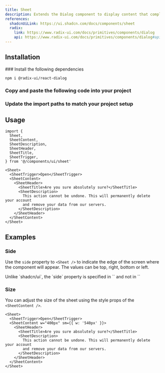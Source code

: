 ```yaml
---
title: Sheet
description: Extends the Dialog component to display content that complements the main content of the screen.
references:
  shadcnUiLink: https://ui.shadcn.com/docs/components/sheet
  radix:
    link: https://www.radix-ui.com/docs/primitives/components/dialog
    api: https://www.radix-ui.com/docs/primitives/components/dialog#api-reference
---
```


<ComponentPreview name="sheet" withRecipe />

## Installation

<Steps>
### Install the following dependencies

```bash npm2yarn
npm i @radix-ui/react-dialog
```

### Copy and paste the following code into your project

<ComponentSource name="sheet" />

### Update the import paths to match your project setup

</Steps>

## Usage

```tsx
import {
  Sheet,
  SheetContent,
  SheetDescription,
  SheetHeader,
  SheetTitle,
  SheetTrigger,
} from '@/components/ui/sheet'
```

```tsx
<Sheet>
  <SheetTrigger>Open</SheetTrigger>
  <SheetContent>
    <SheetHeader>
      <SheetTitle>Are you sure absolutely sure?</SheetTitle>
      <SheetDescription>
        This action cannot be undone. This will permanently delete your account
        and remove your data from our servers.
      </SheetDescription>
    </SheetHeader>
  </SheetContent>
</Sheet>
```

## Examples

### Side

Use the `side` property to `<Sheet />` to indicate the edge of the screen where the component will appear. The values can be top, right, bottom or left.

<ComponentPreview name="sheet" type="side" />

<Callout emoji="⚠️">
  Unlike `shadcn/ui`, the `side` property is specified in `<Sheet />` and not in
  `<SheetContent />`
</Callout>

### Size

You can adjust the size of the sheet using the style props of the `<SheetContent />`.

```tsx {3}
<Sheet>
  <SheetTrigger>Open</SheetTrigger>
  <SheetContent w="400px" sm={{ w: '540px' }}>
    <SheetHeader>
      <SheetTitle>Are you sure absolutely sure?</SheetTitle>
      <SheetDescription>
        This action cannot be undone. This will permanently delete your account
        and remove your data from our servers.
      </SheetDescription>
    </SheetHeader>
  </SheetContent>
</Sheet>
```
